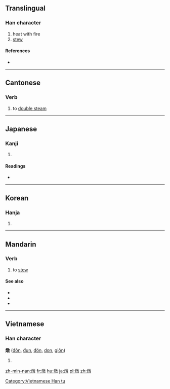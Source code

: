 {{also|炖}}
==Translingual==

===Han character===
{{Han char|rn=86|rad=火|as=12|sn=16|four=98840|canj=FYDK}}

# heat with fire
# [[stew]]

====References====
* {{Han ref|kx=0682.150|dkj=19403|dj=1094.110|hdz=32236.060|uh=71C9|ud=29129|bh=BF4C|bd=48972}}

----

==Cantonese==

===Verb===
{{yue-verb|jyut=|y=dan6, deun6|sim=炖}}

# to [[double steam]]

----

==Japanese==

===Kanji===
{{ja-kanji|grade=|rs=火12}}

# {{defn|lang=ja|sort=火12}}

====Readings====
* {{ja-readings|on=[[とん]] (ton)|kun=[[あきらか]] (akiraka)}}

----

==Korean==

===Hanja===
{{ko-hanja|hangeul=돈|eumhun=|rv=don|mr=ton|y=ton}}

# {{defn|lang=ko|sort=火12}}

----

==Mandarin==

===Verb===
{{cmn-verb|sim=炖|pin=[[dùn]] ([[dun4]])|wg=tun<sup>4</sup>}}

# to [[stew]]

====See also====
* {{zh-l|燴|tr=huì}}
* {{zh-l|扒|tr=pá}}
* {{zh-l|蒸|tr=zhēng}}

----

==Vietnamese==

===Han character===
'''燉''' ([[đôn]], [[đun]], [[đón]], [[don]], [[giôn]])

# {{defn|vi}}

[[Category:Vietnamese Han tu]]

[[zh-min-nan:燉]]
[[fr:燉]]
[[hu:燉]]
[[ja:燉]]
[[pl:燉]]
[[zh:燉]]